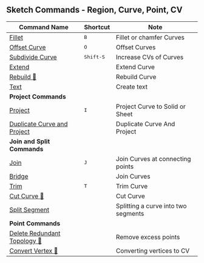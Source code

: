 ## Sketch Commands - Region, Curve, Point, CV
| Command Name                                                      | Shortcut           | Note                      |
| ----------------------------------------------------------------- | ------------------ | -------------------------------- |
| [Fillet](sketch/fillet)                                       | <kbd>B</kbd>       | Fillet or chamfer Curves         |
| [Offset Curve](sketch/offset-curve)                           | <kbd>O</kbd>       | Offset Curves                    |
| [Subdivide Curve](sketch/subdivide-curve)                     | <kbd>Shift-S</kbd> | Increase CVs of Curves           |
| [Extend](sketch/extend)                                       |                    | Extend Curve                     |
| [Rebuild 🚧](sketch/rebuild)                                     |                    | Rebuild Curve                    |
| [Text](sketch/text)                                           |                    | Create text                      |
| **Project Commands**                                              |                    |                                  |
| [Project](sketch/project)                                         | <kbd>I</kbd>       | Project Curve to Solid or Sheet  |
| [Duplicate Curve and Project](sketch/duplicate-curve-and-project) |                    | Duplicate Curve And Project      |
| **Join and Split Commands**                                       |                    |                                  |
| [Join](sketch/join)                                           | <kbd>J</kbd>       | Join Curves at connecting points |
| [Bridge](sketch/bridge)                                       |                    | Join Curves                      |
| [Trim](sketch/trim)                                           | <kbd>T</kbd>       | Trim Curve                       |
| [Cut Curve 🚧](sketch/cut-curve)                                 |                    | Cut Curve                        |
| [Split Segment](sketch/split-segment)                         |                    | Splitting a curve into two segments    |
| **Point Commands**                                                |                    |                                  |
| [Delete Redundant Topology 🚧](sketch/delete-redundant-topology) |                    | Remove excess points             |
| [Convert Vertex 🚧](sketch/convert-vertex)                       |                    | Converting vertices to CV        |


